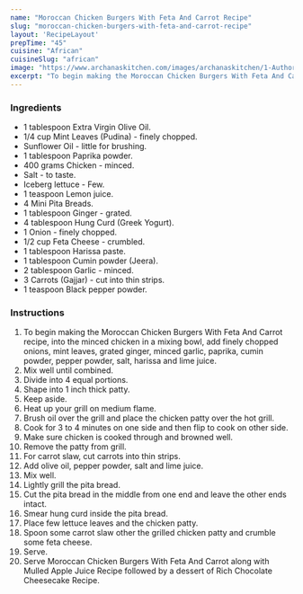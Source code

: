 ---
name: "Moroccan Chicken Burgers With Feta And Carrot Recipe"
slug: "moroccan-chicken-burgers-with-feta-and-carrot-recipe"
layout: 'RecipeLayout'
prepTime: "45"
cuisine: "African"
cuisineSlug: "african"
image: "https://www.archanaskitchen.com/images/archanaskitchen/1-Author/jyothir/Moroccan_Chicken_Burgers_with_Feta_and_Carrot.jpg"
excerpt: "To begin making the Moroccan Chicken Burgers With Feta And Carrot recipe, into the minced chicken in a mixing bowl, add finely chopped onions, mint leaves, grated ginger, minced garlic, paprika, cumin powder, pepper powder, salt, harissa and lime juice"
---

### Ingredients

- 1 tablespoon Extra Virgin Olive Oil.
- 1/4 cup Mint Leaves (Pudina) - finely chopped.
- Sunflower Oil - little for brushing.
- 1 tablespoon Paprika powder.
- 400 grams Chicken - minced.
- Salt - to taste.
- Iceberg lettuce - Few.
- 1 teaspoon Lemon juice.
- 4 Mini Pita Breads.
- 1 tablespoon Ginger - grated.
- 4 tablespoon Hung Curd (Greek Yogurt).
- 1 Onion - finely chopped.
- 1/2 cup Feta Cheese - crumbled.
- 1 tablespoon Harissa paste.
- 1 tablespoon Cumin powder (Jeera).
- 2 tablespoon Garlic - minced.
- 3 Carrots (Gajjar) - cut into thin strips.
- 1 teaspoon Black pepper powder.

### Instructions

1. To begin making the Moroccan Chicken Burgers With Feta And Carrot recipe, into the minced chicken in a mixing bowl, add finely chopped onions, mint leaves, grated ginger, minced garlic, paprika, cumin powder, pepper powder, salt, harissa and lime juice.
1. Mix well until combined.
1. Divide into 4 equal portions.
1. Shape into 1 inch thick patty.
1. Keep aside.
1. Heat up your grill on medium flame.
1. Brush oil over the grill and place the chicken patty over the hot grill.
1. Cook for 3 to 4 minutes on one side and then flip to cook on other side.
1. Make sure chicken is cooked through and browned well.
1. Remove the patty from grill.
1. For carrot slaw, cut carrots into thin strips.
1. Add olive oil, pepper powder, salt and lime juice.
1. Mix well.
1. Lightly grill the pita bread.
1. Cut the pita bread in the middle from one end and leave the other ends intact.
1. Smear hung curd inside the pita bread.
1. Place few lettuce leaves and the chicken patty.
1. Spoon some carrot slaw other the grilled chicken patty and crumble some feta cheese.
1. Serve.
1. Serve Moroccan Chicken Burgers With Feta And Carrot  along with Mulled Apple Juice Recipe followed by a dessert of Rich Chocolate Cheesecake Recipe.
